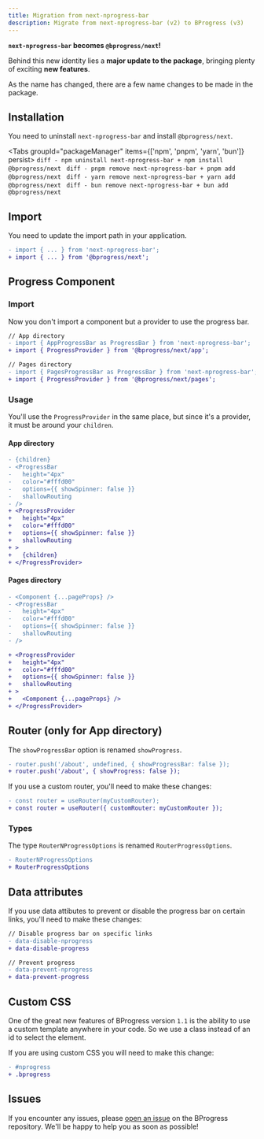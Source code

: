 ```yaml
---
title: Migration from next-nprogress-bar
description: Migrate from next-nprogress-bar (v2) to BProgress (v3)
---
```



**`next-nprogress-bar` becomes `@bprogress/next`!**

Behind this new identity lies a **major update to the package**, bringing plenty of exciting **new features**.

As the name has changed, there are a few name changes to be made in the package.

## Installation

You need to uninstall `next-nprogress-bar` and install `@bprogress/next`.

<Tabs groupId="packageManager" items={['npm', 'pnpm', 'yarn', 'bun']} persist>
  <Tab value="npm">
    ```diff - npm uninstall next-nprogress-bar + npm install @bprogress/next ```
  </Tab>
  <Tab value="pnpm">
    ```diff - pnpm remove next-nprogress-bar + pnpm add @bprogress/next ```
  </Tab>
  <Tab value="yarn">
    ```diff - yarn remove next-nprogress-bar + yarn add @bprogress/next ```
  </Tab>
  <Tab value="bun">
    ```diff - bun remove next-nprogress-bar + bun add @bprogress/next ```
  </Tab>
</Tabs>

## Import

You need to update the import path in your application.

```diff
- import { ... } from 'next-nprogress-bar';
+ import { ... } from '@bprogress/next';
```

## Progress Component

### Import

Now you don't import a component but a provider to use the progress bar.

```diff
// App directory
- import { AppProgressBar as ProgressBar } from 'next-nprogress-bar';
+ import { ProgressProvider } from '@bprogress/next/app';

// Pages directory
- import { PagesProgressBar as ProgressBar } from 'next-nprogress-bar';
+ import { ProgressProvider } from '@bprogress/next/pages';
```

### Usage

You'll use the `ProgressProvider` in the same place, but since it's a provider, it must be around your `children`.

#### App directory

```diff
- {children}
- <ProgressBar
-   height="4px"
-   color="#fffd00"
-   options={{ showSpinner: false }}
-   shallowRouting
- />
+ <ProgressProvider
+   height="4px"
+   color="#fffd00"
+   options={{ showSpinner: false }}
+   shallowRouting
+ >
+   {children}
+ </ProgressProvider>
```

#### Pages directory

```diff
- <Component {...pageProps} />
- <ProgressBar
-   height="4px"
-   color="#fffd00"
-   options={{ showSpinner: false }}
-   shallowRouting
- />
```

```diff
+ <ProgressProvider
+   height="4px"
+   color="#fffd00"
+   options={{ showSpinner: false }}
+   shallowRouting
+ >
+   <Component {...pageProps} />
+ </ProgressProvider>
```

## Router (only for App directory)

The `showProgressBar` option is renamed `showProgress`.

```diff
- router.push('/about', undefined, { showProgressBar: false });
+ router.push('/about', { showProgress: false });
```

If you use a custom router, you'll need to make these changes:

```diff
- const router = useRouter(myCustomRouter);
+ const router = useRouter({ customRouter: myCustomRouter });
```

### Types

The type `RouterNProgressOptions` is renamed `RouterProgressOptions`.

```diff
- RouterNProgressOptions
+ RouterProgressOptions
```

## Data attributes

If you use data attibutes to prevent or disable the progress bar on certain links, you'll need to make these changes:

```diff
// Disable progress bar on specific links
- data-disable-nprogress
+ data-disable-progress

// Prevent progress
- data-prevent-nprogress
+ data-prevent-progress
```

## Custom CSS

One of the great new features of BProgress version `1.1` is the ability to use a custom template anywhere in your code. So we use a class instead of an id to select the element.

If you are using custom CSS you will need to make this change:

```diff
- #nprogress
+ .bprogress
```

## Issues

If you encounter any issues, please [open an issue](https://github.com/imskyleen/bprogress/issues) on the BProgress repository. We'll be happy to help you as soon as possible!
